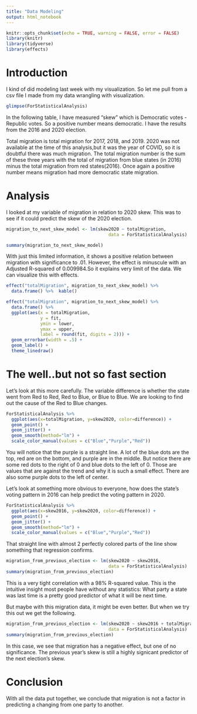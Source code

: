 ---
title: "Data Modeling"
output: html_notebook
---
```{r setup, include=FALSE}
knitr::opts_chunk$set(echo = TRUE, warning = FALSE, error = FALSE)
library(knitr)
library(tidyverse)
library(effects)
```
# Introduction

I kind of did modeling last week with my visualization. So let me pull from a csv file I made from my data wrangling with visualization.
 
```{r}


glimpse(ForStatisticalAnalysis)
```
In the following table, I have measured "skew" which is Democratic votes - Republic votes. So a positive number means democratic. I have the results from the 2016 and 2020 election. 

Total migration is total migration for 2017, 2018, and 2019. 2020 was not available at the time of this analysis,but it was the year of COVID, so it is doubtful there was much migration. The total migration number is the sum of these three years with the total of migration from blue states (in 2016) minus the total migration from red states(2016). Once again a positive number means migration had more democratic state migration.


# Analysis
I looked at my variable of migration in relation to 2020 skew. This was to see if it could predict the skew of the 2020 election.
```{r}
migration_to_next_skew_model <- lm(skew2020 ~ totalMigration,
                                       data = ForStatisticalAnalysis)
```

```{r}

summary(migration_to_next_skew_model)
```

With just this limited information, it shows a positive relation between migration with significance to .01. 
However, the effect is minuscule with an Adjusted R-squared of 0.009984.So it explains very limit of the data.
We can visualize this with effects.
```{r}
effect("totalMigration", migration_to_next_skew_model) %>%
  data.frame() %>%  kable()
```

```{r}
effect("totalMigration", migration_to_next_skew_model) %>%
  data.frame() %>%
  ggplot(aes(x = totalMigration,
             y = fit,
             ymin = lower,
             ymax = upper,
             label = round(fit, digits = 2))) +
  geom_errorbar(width = .5) +
  geom_label() +
  theme_linedraw()

```

# The well..but not so fast section
Let's look at this more carefully. The variable difference is whether the state went from Red to Red, Red to Blue, or Blue to Blue. We are looking to find out the cause of the Red to Blue changes.
```{r}
ForStatisticalAnalysis %>% 
  ggplot(aes(x=totalMigration, y=skew2020, color=difference)) +
  geom_point() +
  geom_jitter() + 
  geom_smooth(method="lm") +
  scale_color_manual(values = c("Blue","Purple","Red"))  
```
You will notice that the purple is a straight line. A lot of the blue dots are the top, red are on the bottom, and purple are in the middle.
But notice there are some red dots to the right of 0 and blue dots to the left of 0. Those are values that are against the trend and why it is such a small effect. There are also some purple dots to the left of center.

Let's look at something more obvious to everyone, how does the state's voting pattern in 2016 can help predict the voting pattern in 2020.
```{r}
ForStatisticalAnalysis %>% 
  ggplot(aes(x=skew2016, y=skew2020, color=difference)) +
  geom_point() +
  geom_jitter() + 
  geom_smooth(method="lm") +
  scale_color_manual(values = c("Blue","Purple","Red"))  
```

That straight line with almost 2 perfectly colored parts of the line show something that regression confirms.
```{r}
migration_from_previous_election <- lm(skew2020 ~ skew2016,
                                       data = ForStatisticalAnalysis)
summary(migration_from_previous_election)
```
This is a very tight correlation with a 98% R-squared value. This is the intuitive insight most people have without any statistics: What party a state was last time is a pretty good predictor of what it will be next time.

But maybe with this migration data, it might be even better. But when we try this out we get the following.

```{r}
migration_from_previous_election <- lm(skew2020 ~ skew2016 + totalMigration,
                                       data = ForStatisticalAnalysis)
summary(migration_from_previous_election)
```

In this case, we see that migration has a negative effect, but one of no significance. The previous year's skew is still a highly signicant predictor of the next election's skew.

# Conclusion
With all the data put together, we conclude that migration is not a factor in predicting a changing from one party to another.
